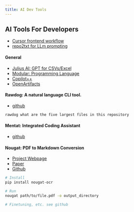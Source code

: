 ```yaml
---
title: AI Dev Tools
---
```


## AI Tools For Developers

- [Cursor frontend workflow ](https://x.com/mckaywrigley/status/1827833269259530275)
- [repo2txt for LLm prompting](https://github.com/abinthomasonline/repo2txt?tab=readme-ov-file)

#### General 

- [Julius AI: GPT for CSVs/Excel](https://julius.ai/chat)
- [Modular: Programming Language](https://www.modular.com/?utm_content=268229477&utm_medium=social&utm_source=twitter&hss_channel=tw-1483918307484848132)
- [Copilot++](https://x.com/amanrsanger/status/1762955829710594493?s=20)
- [OpenArtifacts](https://mayfer.github.io/open-artifacts/)

#### Rawdog: A natural language CLI tool.

- [github](https://github.com/AbanteAI/rawdog/tree/main)

```bash
rawdog what are the five largest files in this repository
```

#### Mentat: Integrated Coding Assistant

- [github](https://github.com/biobootloader/mentat)

#### Nougat: PDF to Markdown Conversion

- [Project Webpage](https://facebookresearch.github.io/nougat/)
- [Paper](https://arxiv.org/abs/2308.13418)
- [Github](https://github.com/facebookresearch/nougat)

```bash
# Install
pip install nougat-ocr

# Run
nougat path/to/file.pdf -o output_directory

# Finetuning, etc. see github
```